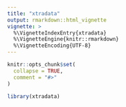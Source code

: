 ```yaml
---
title: "xtradata"
output: rmarkdown::html_vignette
vignette: >
  %\VignetteIndexEntry{xtradata}
  %\VignetteEngine{knitr::rmarkdown}
  %\VignetteEncoding{UTF-8}
---
```


```r
knitr::opts_chunk$set(
  collapse = TRUE,
  comment = "#>"
)
```

```r
library(xtradata)
```


